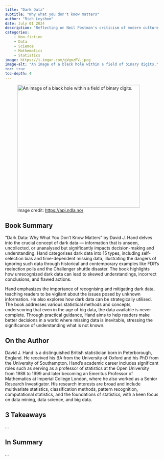 ```yaml
---
title: "Dark Data"
subtitle: "Why what you don't know matters"
author: "Rich Leyshon"
date: July 01 2024
description: "Reflecting on Neil Postman's criticism of modern culture."
categories:        
    - Non-fiction
    - Data
    - Science
    - Mathematics
    - Statistics
image: https://i.imgur.com/qVgnzFV.jpeg
image-alt: "An image of a black hole within a field of binary digits."
toc: true
toc-depth: 4
---
```


<figure class=center>
 <img class=shaded_box src=https://i.imgur.com/qVgnzFV.jpeg alt="An image of a black hole within a field of binary digits." width=400px>
 <figcaption>Image credit: <https://api.ndla.no/></figcaption>
</figure>

## Book Summary

"Dark Data: Why What You Don't Know Matters" by David J. Hand delves into the
crucial concept of dark data — information that is unseen, uncollected, or
unanalysed but significantly impacts decision-making and understanding. Hand
categorises dark data into 15 types, including self-selection bias and
time-dependent missing data, illustrating the dangers of ignoring such data
through historical and contemporary examples like FDR's reelection polls and
the Challenger shuttle disaster. The book highlights how unrecognized dark data
can lead to skewed understandings, incorrect conclusions, and flawed actions.

Hand emphasizes the importance of recognising and mitigating dark data,
teaching readers to be vigilant about the issues posed by unknown information.
He also explores how dark data can be strategically utilised. The book
addresses various statistical methods and concepts, underscoring that even in
the age of big data, the data available is never complete. Through practical
guidance, Hand aims to help readers make better decisions in a world where
missing data is inevitable, stressing the significance of understanding what is
not known.

## On the Author

David J. Hand is a distinguished British statistician born in Peterborough,
England. He received his BA from the University of Oxford and his PhD from the
University of Southampton. Hand's academic career includes significant roles
such as serving as a professor of statistics at the Open University from 1988
to 1999 and later becoming an Emeritus Professor of Mathematics at Imperial
College London, where he also worked as a Senior Research Investigator. His
research interests are broad and include multivariate statistics,
classification methods, pattern recognition, computational statistics, and the
foundations of statistics, with a keen focus on data mining, data science, and
big data.

## 3 Takeaways

...

## In Summary

...
